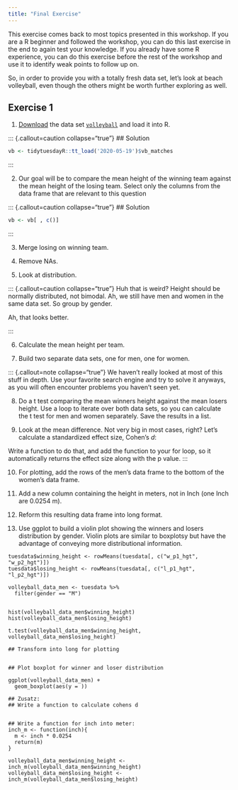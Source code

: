 ```yaml
---
title: "Final Exercise"
---
```


[^1]: Image by [Mitchell Luo](https://unsplash.com/de/@mitchel3uo?utm_source=unsplash&utm_medium=referral&utm_content=creditCopyText) on [Unsplash](https://unsplash.com/de/fotos/2Oazk1nJzhM?utm_source=unsplash&utm_medium=referral&utm_content=creditCopyText).


This exercise comes back to most topics presented in this workshop. If you are a R beginner and followed the workshop, you can do this last exercise in the end to again test your knowledge. If you already have some R experience, you can do this exercise before the rest of the workshop and use it to identify weak points to follow up on. 

So, in order to provide you with a totally fresh data set, let's look at beach volleyball, even though the others might be worth further exploring as well. 

## Exercise 1
1. [Download](../qmd/load_data/load_data_exercise.qmd) the data set [`volleyball`](https://github.com/nickhaf/r_tutorial/tree/main/raw_data) and load it into R. 

::: {.callout=caution collapse="true"}
## Solution
```r
vb <- tidytuesdayR::tt_load('2020-05-19')$vb_matches

```
:::


2. Our goal will be to compare the mean height of the winning team against the mean height of the losing team. Select only the columns from the data frame that are relevant to this question 


::: {.callout=caution collapse="true"}
## Solution

```r
vb <- vb[ , c()]
```

::: 


3. Merge losing on winning team.


4. Remove NAs.

5. Look at distribution.


::: {.callout=caution collapse="true"}
Huh that is weird? Height should be normally distributed, not bimodal. 
Ah, we still have men and women in the same data set. 
So group by gender.

Ah, that looks better. 
 
:::

6. Calculate the mean height per team. 

7. Build two separate data sets, one for men, one for women. 


::: {.callout=note collapse="true"}
We haven't really looked at most of this stuff in depth. Use your favorite search engine and try to solve it anyways, as you will often encounter problems you haven't seen yet. 

8. Do a t test comparing the mean winners height against the mean losers height. Use a loop to iterate over both data sets, so you can calculate the t test for men and women separately. Save the results in a list.

9. Look at the mean difference. Not very big in most cases, right? Let's calculate a standardized effect size, Cohen's *d*:


Write a function to do that, and add the function to your for loop, so it automatically returns the effect size along with the p value. 
:::

10. For plotting, add the rows of the men's data frame to the bottom of the women's data frame.


11. Add a new column containing the height in meters, not in Inch (one Inch are 0.0254 m). 

12. Reform this resulting data frame into long format.

13. Use ggplot to build a violin plot showing the winners and losers distribution by gender. Violin plots are similar to boxplotsy but have the advantage of conveying more distributional information.


```
tuesdata$winning_height <- rowMeans(tuesdata[, c("w_p1_hgt", "w_p2_hgt")]) 
tuesdata$losing_height <- rowMeans(tuesdata[, c("l_p1_hgt", "l_p2_hgt")]) 

volleyball_data_men <- tuesdata %>% 
  filter(gender == "M")


hist(volleyball_data_men$winning_height)
hist(volleyball_data_men$losing_height)

t.test(volleyball_data_men$winning_height, volleyball_data_men$losing_height)

## Transform into long for plotting


## Plot boxplot for winner and loser distribution

ggplot(volleyball_data_men) +
  geom_boxplot(aes(y = ))

## Zusatz:
## Write a function to calculate cohens d


## Write a function for inch into meter:
inch_m <- function(inch){
  m <- inch * 0.0254
  return(m)
}

volleyball_data_men$winning_height <- inch_m(volleyball_data_men$winning_height)
volleyball_data_men$losing_height <- inch_m(volleyball_data_men$losing_height)


```

